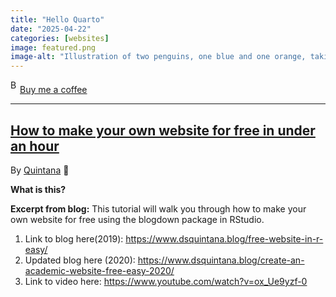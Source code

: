 ```yaml
---
title: "Hello Quarto"
date: "2025-04-22"
categories: [websites]
image: featured.png
image-alt: "Illustration of two penguins, one blue and one orange, taking a selfie with a selfie stick. The moon in the background looks like the Quarto logo."
---
```



<link href="https://fonts.googleapis.com/css?family=Cookie" rel="stylesheet"><a class="bmc-button" target="_blank" href="https://www.buymeacoffee.com/JoscelinRocha">![Buy me a coffee](https://cdn.buymeacoffee.com/buttons/bmc-new-btn-logo.svg){alt="Buy me a coffee" width="15" height="21"}Buy me a coffee</a>

------------------------------------------------------------------------


## [How to make your own website for free in under an hour](https://www.dsquintana.blog/create-an-academic-website-free-easy-2020/)

By
[Quintana](https://www.dsquintana.blog/create-an-academic-website-free-easy-2020/)
💯

**What is this?**

**Excerpt from blog:** This tutorial will walk you through how to make
your own website for free using the blogdown package in RStudio.

1.  Link to blog here(2019):
    <https://www.dsquintana.blog/free-website-in-r-easy/>
2.  Updated blog here (2020):
    <https://www.dsquintana.blog/create-an-academic-website-free-easy-2020/>
3.  Link to video here: <https://www.youtube.com/watch?v=ox_Ue9yzf-0>